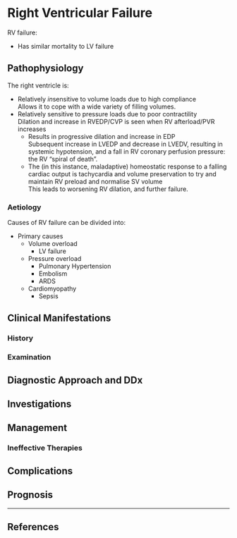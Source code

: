 # Right Ventricular Failure


RV failure:

* Has similar mortality to LV failure

## Pathophysiology

The right ventricle is:

* Relatively *in*sensitive to volume loads due to high compliance  
Allows it to cope with a wide variety of filling volumes.
* Relatively sensitive to pressure loads due to poor contractility  
Dilation and increase in RVEDP/CVP is seen when RV afterload/PVR increases
	* Results in progressive dilation and increase in EDP  
	Subsequent increase in LVEDP and decrease in LVEDV, resulting in systemic hypotension, and a fall in RV coronary perfusion pressure: the RV "spiral of death".
	* The (in this instance, maladaptive) homeostatic response to a falling cardiac output is tachycardia and volume preservation to try and maintain RV preload and normalise SV volume  
	This leads to worsening RV dilation, and further failure.

### Aetiology

Causes of RV failure can be divided into:

* Primary causes
	* Volume overload
		* LV failure
	* Pressure overload
		* Pulmonary Hypertension
		* Embolism
		* ARDS
	* Cardiomyopathy
		* Sepsis


## Clinical Manifestations

### History

### Examination

## Diagnostic Approach and DDx

## Investigations

## Management

### Ineffective Therapies

## Complications

## Prognosis


---

## References

